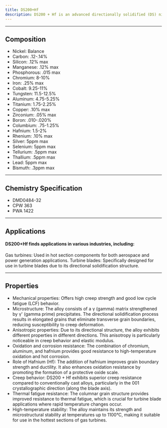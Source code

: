 ```yaml
---
title: DS200+Hf
description: DS200 + Hf is an advanced directionally solidified (DS) nickel-based superalloy developed for high-temperature applications, particularly in gas turbine engines. The "DS" in its name refers to the directional solidification process used in its production, which results in a columnar grain structure aligned parallel to the solidification direction. This structure significantly enhances the alloy's creep resistance and thermal fatigue properties. DS200 + Hf represents a significant advancement in turbine blade materials, offering a balance of high-temperature strength, creep resistance, and oxidation resistance that enables improved engine efficiency and performance.
---
```


---

## Composition

- Nickel: Balance
- Carbon: .12-.14%
- Silicon: .12% max
- Manganese: .12% max
- Phosphorous: .015 max
- Chromium: 8-10%
- Iron: .25% max
- Cobalt: 9.25-11%
- Tungsten: 11.5-12.5%
- Aluminum: 4.75-5.25%
- Titanium: 1.75-2.25%
- Copper: .10% max
- Zirconium: .05% max
- Boron: .010-.020%
- Columbium: .75-1.25%
- Hafnium: 1.5-2%
- Rhenium: .10% max
- Silver: 5ppm max
- Selenium: 5ppm max
- Tellurium: .5ppm max
- Thallium: .5ppm max
- Lead: 5ppm max
- Bismuth: .3ppm max

---

## Chemistry Specification

- DMD0484-32
- CPW 363
- PWA 1422

---

## Applications

#### DS200+Hf finds applications in various industries, including:

Gas turbines: Used in hot section components for both aerospace and power generation applications.
Turbine blades: Specifically designed for use in turbine blades due to its directional solidification structure.

---

## Properties

- Mechanical properties: Offers high creep strength and good low cycle fatigue (LCF) behavior.
- Microstructure: The alloy consists of a γ (gamma) matrix strengthened by γ' (gamma prime) precipitates. The directional solidification process results in elongated grains that eliminate transverse grain boundaries, reducing susceptibility to creep deformation.
- Anisotropic properties: Due to its directional structure, the alloy exhibits different properties in different directions. This anisotropy is particularly noticeable in creep behavior and elastic modulus.
- Oxidation and corrosion resistance: The combination of chromium, aluminum, and hafnium provides good resistance to high-temperature oxidation and hot corrosion.
- Role of Hafnium (Hf): The addition of hafnium improves grain boundary strength and ductility. It also enhances oxidation resistance by promoting the formation of a protective oxide scale.
- Creep behavior: DS200 + Hf exhibits superior creep resistance compared to conventionally cast alloys, particularly in the 001 crystallographic direction (along the blade axis).
- Thermal fatigue resistance: The columnar grain structure provides improved resistance to thermal fatigue, which is crucial for turbine blade applications where rapid temperature changes occur.
- High-temperature stability: The alloy maintains its strength and microstructural stability at temperatures up to 1100°C, making it suitable for use in the hottest sections of gas turbines.
